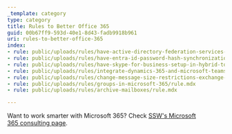 ```yaml
---
_template: category
type: category
title: Rules to Better Office 365
guid: 00b67ff9-593d-40e1-8d43-fadb9918b961
uri: rules-to-better-office-365
index:
- rule: public/uploads/rules/have-active-directory-federation-services-activated/rule.mdx
- rule: public/uploads/rules/have-entra-id-password-hash-synchronization-activated/rule.mdx
- rule: public/uploads/rules/have-skype-for-business-setup-in-hybrid-to-get-the-full-functionality-out-of-teams/rule.mdx
- rule: public/uploads/rules/integrate-dynamics-365-and-microsoft-teams/rule.mdx
- rule: public/uploads/rules/change-message-size-restrictions-exchange-online/rule.mdx
- rule: public/uploads/rules/groups-in-microsoft-365/rule.mdx
- rule: public/uploads/rules/archive-mailboxes/rule.mdx

---
```


Want to work smarter with Microsoft 365? Check [SSW's Microsoft 365 consulting page](https://www.ssw.com.au/consulting/microsoft-365).

